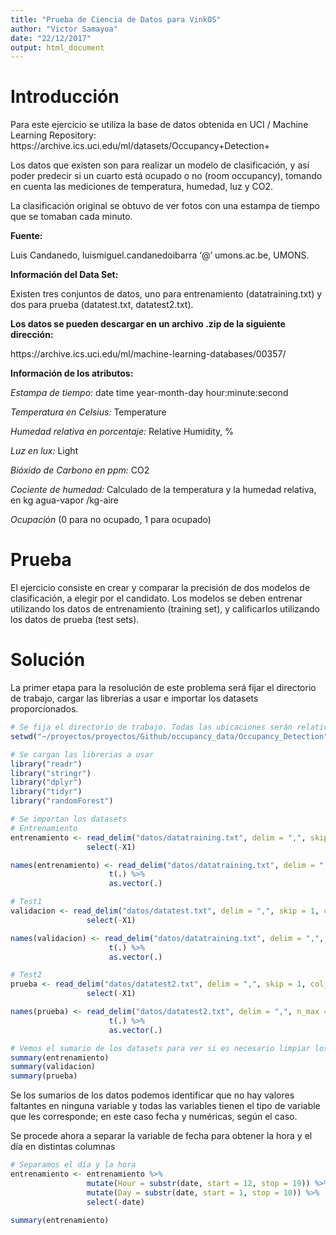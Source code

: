 ```yaml
---
title: "Prueba de Ciencia de Datos para VinkOS"
author: "Victor Samayoa"
date: "22/12/2017"
output: html_document
---
```


# Introducción

Para este ejercicio se utiliza la base de datos obtenida en UCI / Machine Learning Repository: https://archive.ics.uci.edu/ml/datasets/Occupancy+Detection+

Los datos que existen son para realizar un modelo de clasificación, y así poder predecir si un cuarto está ocupado o no (room occupancy), tomando en cuenta las mediciones de temperatura, humedad, luz y CO2.

La clasificación original se obtuvo de ver fotos con una estampa de tiempo que se tomaban cada minuto.

**Fuente:**

Luis Candanedo, luismiguel.candanedoibarra '@' umons.ac.be, UMONS.

**Información del Data Set:**

Existen tres conjuntos de datos, uno para entrenamiento (datatraining.txt) y dos para prueba
(datatest.txt, datatest2.txt).

**Los datos se pueden descargar en un archivo .zip de la siguiente dirección:**

https://archive.ics.uci.edu/ml/machine-learning-databases/00357/

**Información de los atributos:**

*Estampa de tiempo:* date time year-month-day hour:minute:second

*Temperatura en Celsius:* Temperature

*Humedad relativa en porcentaje:* Relative Humidity, %

*Luz en lux:* Light

*Bióxido de Carbono en ppm:* CO2

*Cociente de humedad:* Calculado de la temperatura y la humedad relativa, en kg agua-vapor /kg-aire

*Ocupación* (0 para no ocupado, 1 para ocupado)

# Prueba

El ejercicio consiste en crear y comparar la precisión de dos modelos de clasificación, a elegir por el candidato.
Los modelos se deben entrenar utilizando los datos de entrenamiento (training set), y calificarlos utilizando los datos de prueba (test sets).

# Solución

La primer etapa para la resolución de este problema será fijar el directorio de trabajo, cargar las librerias a usar e importar los datasets proporcionados.
```r
# Se fija el directorio de trabajo. Todas las ubicaciones serán relativas a este directorio.
setwd("~/proyectos/proyectos/Github/occupancy_data/Occupancy_Detection")

# Se cargan las librerias a usar
library("readr")
library("stringr")
library("dplyr")
library("tidyr")
library("randomForest")

# Se importan los datasets
# Entrenamiento
entrenamiento <- read_delim("datos/datatraining.txt", delim = ",", skip = 1, col_names = FALSE) %>%
                 select(-X1)

names(entrenamiento) <- read_delim("datos/datatraining.txt", delim = ",", n_max = 1, col_names = FALSE) %>%
                      t(.) %>%
                      as.vector(.)

# Test1
validacion <- read_delim("datos/datatest.txt", delim = ",", skip = 1, col_names = FALSE) %>%
                 select(-X1)

names(validacion) <- read_delim("datos/datatraining.txt", delim = ",", n_max = 1, col_names = FALSE) %>%
                      t(.) %>%
                      as.vector(.)

# Test2
prueba <- read_delim("datos/datatest2.txt", delim = ",", skip = 1, col_names = FALSE) %>%
                 select(-X1)

names(prueba) <- read_delim("datos/datatest2.txt", delim = ",", n_max = 1, col_names = FALSE) %>%
                      t(.) %>%
                      as.vector(.)

# Vemos el sumario de los datasets para ver si es necesario limpiar los datos
summary(entrenamiento)
summary(validacion)
summary(prueba)
```

Se los sumarios de los datos podemos identificar que no hay valores faltantes en ninguna variable y todas las variables tienen el tipo de variable que les corresponde; en este caso fecha y numéricas, según el caso.

Se procede ahora a separar la variable de fecha para obtener la hora y el día en distintas columnas
```r
# Separamos el día y la hora
entrenamiento <- entrenamiento %>%
                 mutate(Hour = substr(date, start = 12, stop = 19)) %>%
                 mutate(Day = substr(date, start = 1, stop = 10)) %>%
                 select(-date)

summary(entrenamiento)
```

